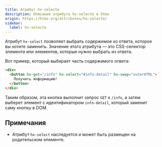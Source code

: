 ```yaml
---
title: Атрибут hx-selecte
description: Описание атрибута hx-selecte в htmx
origin: https://htmx.org/attributes/hx-selecte/
sidebar:
  label: hx-selecte
---
```


Атрибут `hx-select` позволяет выбрать содержимое из ответа, которое вы хотите заменить. Значение этого атрибута — это CSS-селектор элемента или элементов, которые нужно выбрать из ответа.

Вот пример, который выбирает часть содержимого ответа:

```html
<div>
  <button hx-get="/info" hx-select="#info-detail" hx-swap="outerHTML">
    Получить информацию!
  </button>
</div>
```

Таким образом, эта кнопка выполнит запрос `GET` к `/info`, а затем выберет элемент с идентификатором `info-detail`, который заменит саму кнопку в DOM.

## Примечания

* Атрибут `hx-select` наследуется и может быть размещен на родительском элементе.
